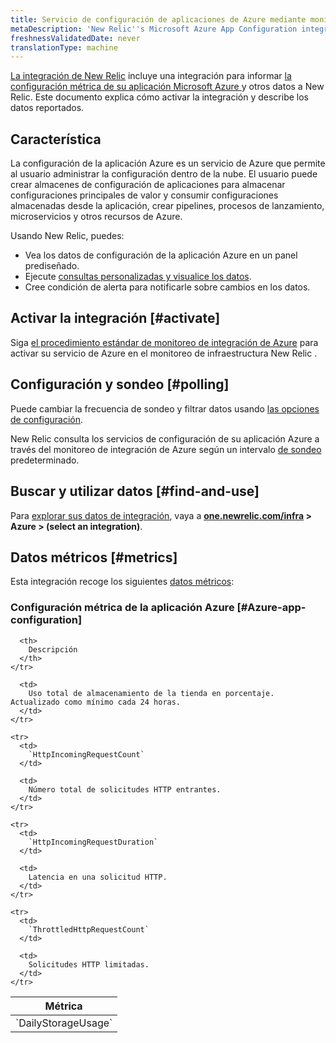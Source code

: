 ```yaml
---
title: Servicio de configuración de aplicaciones de Azure mediante monitoreo de integración de Azure
metaDescription: 'New Relic''s Microsoft Azure App Configuration integration: what data it reports and how to enable it.'
freshnessValidatedDate: never
translationType: machine
---
```


[La integración de New Relic](/docs/infrastructure/integrations-getting-started/getting-started/introduction-infrastructure-integrations) incluye una integración para informar [la configuración métrica de su aplicación Microsoft Azure ](https://learn.microsoft.com/en-us/azure/azure-app-configuration/)y otros datos a New Relic. Este documento explica cómo activar la integración y describe los datos reportados.

## Característica

La configuración de la aplicación Azure es un servicio de Azure que permite al usuario administrar la configuración dentro de la nube. El usuario puede crear almacenes de configuración de aplicaciones para almacenar configuraciones principales de valor y consumir configuraciones almacenadas desde la aplicación, crear pipelines, procesos de lanzamiento, microservicios y otros recursos de Azure.

Usando New Relic, puedes:

* Vea los datos de configuración de la aplicación Azure en un panel prediseñado.
* Ejecute [consultas personalizadas y visualice los datos](/docs/infrastructure/integrations-getting-started/getting-started/use-integration-data-new-relic-insights).
* Cree condición de alerta para notificarle sobre cambios en los datos.

## Activar la integración [#activate]

Siga [el procedimiento estándar de monitoreo de integración de Azure](/docs/infrastructure/microsoft-azure-integrations/azure-integrations-list/azure-monitor) para activar su servicio de Azure en el monitoreo de infraestructura New Relic .

## Configuración y sondeo [#polling]

Puede cambiar la frecuencia de sondeo y filtrar datos usando [las opciones de configuración](/docs/infrastructure/microsoft-azure-integrations/azure-integrations-list/azure-monitor/#settings).

New Relic consulta los servicios de configuración de su aplicación Azure a través del monitoreo de integración de Azure según un intervalo [de sondeo](/docs/infrastructure/microsoft-azure-integrations/azure-integrations-list/azure-monitor/#settings) predeterminado.

## Buscar y utilizar datos [#find-and-use]

Para [explorar sus datos de integración](/docs/infrastructure/integrations/find-use-infrastructure-integration-data), vaya a <DNT>**[one.newrelic.com/infra](https://one.newrelic.com/infra) > Azure > (select an integration)**</DNT>.

## Datos métricos [#metrics]

Esta integración recoge los siguientes [datos métricos](/docs/infrastructure/integrations-getting-started/getting-started/understand-integration-data-data-types#metric):

### Configuración métrica de la aplicación Azure [#Azure-app-configuration]

<table>
  <thead>
    <tr>
      <th style={{ width: "300px" }}>
        Métrica
      </th>

      <th>
        Descripción
      </th>
    </tr>
  </thead>

  <tbody>
    <tr>
      <td>
        `DailyStorageUsage`
      </td>

      <td>
        Uso total de almacenamiento de la tienda en porcentaje. Actualizado como mínimo cada 24 horas.
      </td>
    </tr>

    <tr>
      <td>
        `HttpIncomingRequestCount`
      </td>

      <td>
        Número total de solicitudes HTTP entrantes.
      </td>
    </tr>

    <tr>
      <td>
        `HttpIncomingRequestDuration`
      </td>

      <td>
        Latencia en una solicitud HTTP.
      </td>
    </tr>

    <tr>
      <td>
        `ThrottledHttpRequestCount`
      </td>

      <td>
        Solicitudes HTTP limitadas.
      </td>
    </tr>
  </tbody>
</table>